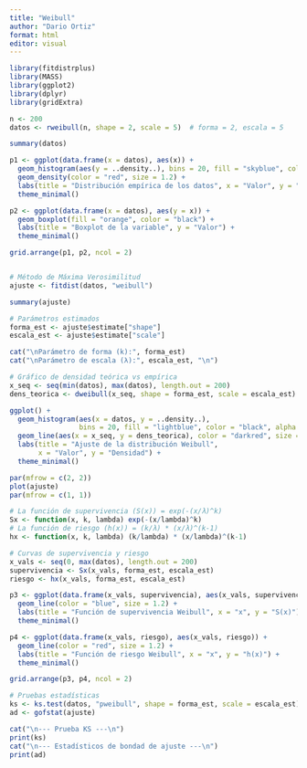 ---
title: "Weibull"
author: "Dario Ortiz"
format: html
editor: visual
---

```{r}

library(fitdistrplus)
library(MASS)
library(ggplot2)
library(dplyr)
library(gridExtra)

n <- 200
datos <- rweibull(n, shape = 2, scale = 5)  # forma = 2, escala = 5

summary(datos)

p1 <- ggplot(data.frame(x = datos), aes(x)) +
  geom_histogram(aes(y = ..density..), bins = 20, fill = "skyblue", color = "black") +
  geom_density(color = "red", size = 1.2) +
  labs(title = "Distribución empírica de los datos", x = "Valor", y = "Densidad") +
  theme_minimal()

p2 <- ggplot(data.frame(x = datos), aes(y = x)) +
  geom_boxplot(fill = "orange", color = "black") +
  labs(title = "Boxplot de la variable", y = "Valor") +
  theme_minimal()

grid.arrange(p1, p2, ncol = 2)


# Método de Máxima Verosimilitud
ajuste <- fitdist(datos, "weibull")

summary(ajuste)

# Parámetros estimados
forma_est <- ajuste$estimate["shape"]
escala_est <- ajuste$estimate["scale"]

cat("\nParámetro de forma (k):", forma_est)
cat("\nParámetro de escala (λ):", escala_est, "\n")

# Gráfico de densidad teórica vs empírica
x_seq <- seq(min(datos), max(datos), length.out = 200)
dens_teorica <- dweibull(x_seq, shape = forma_est, scale = escala_est)

ggplot() +
  geom_histogram(aes(x = datos, y = ..density..),
                 bins = 20, fill = "lightblue", color = "black", alpha = 0.6) +
  geom_line(aes(x = x_seq, y = dens_teorica), color = "darkred", size = 1.2) +
  labs(title = "Ajuste de la distribución Weibull",
       x = "Valor", y = "Densidad") +
  theme_minimal()

par(mfrow = c(2, 2))
plot(ajuste)
par(mfrow = c(1, 1))

# La función de supervivencia (S(x)) = exp(-(x/λ)^k)
Sx <- function(x, k, lambda) exp(-(x/lambda)^k)
# La función de riesgo (h(x)) = (k/λ) * (x/λ)^(k-1)
hx <- function(x, k, lambda) (k/lambda) * (x/lambda)^(k-1)

# Curvas de supervivencia y riesgo
x_vals <- seq(0, max(datos), length.out = 200)
supervivencia <- Sx(x_vals, forma_est, escala_est)
riesgo <- hx(x_vals, forma_est, escala_est)

p3 <- ggplot(data.frame(x_vals, supervivencia), aes(x_vals, supervivencia)) +
  geom_line(color = "blue", size = 1.2) +
  labs(title = "Función de supervivencia Weibull", x = "x", y = "S(x)") +
  theme_minimal()

p4 <- ggplot(data.frame(x_vals, riesgo), aes(x_vals, riesgo)) +
  geom_line(color = "red", size = 1.2) +
  labs(title = "Función de riesgo Weibull", x = "x", y = "h(x)") +
  theme_minimal()

grid.arrange(p3, p4, ncol = 2)

# Pruebas estadísticas
ks <- ks.test(datos, "pweibull", shape = forma_est, scale = escala_est)
ad <- gofstat(ajuste)

cat("\n--- Prueba KS ---\n")
print(ks)
cat("\n--- Estadísticos de bondad de ajuste ---\n")
print(ad)

```
